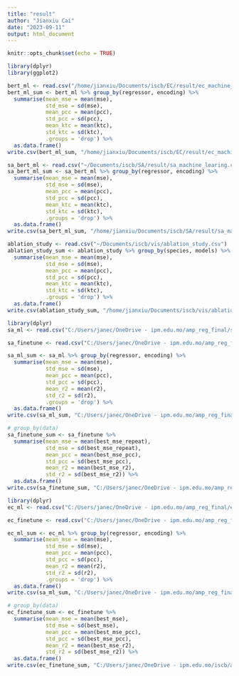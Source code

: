 ```yaml
---
title: "result"
author: "Jianxiu Cai"
date: "2023-09-11"
output: html_document
---
```


```r
knitr::opts_chunk$set(echo = TRUE)
```

```r
library(dplyr)
library(ggplot2)
```

```r
bert_ml <- read.csv("/home/jianxiu/Documents/iscb/EC/result/ec_machine_learning.csv")
bert_ml_sum <- bert_ml %>% group_by(regressor, encoding) %>%
  summarise(mean_mse = mean(mse),
            std_mse = sd(mse),
            mean_pcc = mean(pcc),
            std_pcc = sd(pcc),
            mean_ktc = mean(ktc),
            std_ktc = sd(ktc),
            .groups = 'drop') %>%
  as.data.frame()
write.csv(bert_ml_sum, "/home/jianxiu/Documents/iscb/EC/result/ec_machine_learning_sum.csv", row.names = FALSE)
```

```r
sa_bert_ml <- read.csv("~/Documents/iscb/SA/result/sa_machine_learing.csv")
sa_bert_ml_sum <- sa_bert_ml %>% group_by(regressor, encoding) %>%
  summarise(mean_mse = mean(mse),
            std_mse = sd(mse),
            mean_pcc = mean(pcc),
            std_pcc = sd(pcc),
            mean_ktc = mean(ktc),
            std_ktc = sd(ktc),
            .groups = 'drop') %>%
  as.data.frame()
write.csv(sa_bert_ml_sum, "/home/jianxiu/Documents/iscb/SA/result/sa_machine_learning_sum.csv", row.names = FALSE)
```


```r
ablation_study <- read.csv("~/Documents/iscb/vis/ablation_study.csv")
ablation_study_sum <- ablation_study %>% group_by(species, models) %>%
  summarise(mean_mse = mean(mse),
            std_mse = sd(mse),
            mean_pcc = mean(pcc),
            std_pcc = sd(pcc),
            mean_ktc = mean(ktc),
            std_ktc = sd(ktc),
            .groups = 'drop') %>%
  as.data.frame()
write.csv(ablation_study_sum, "/home/jianxiu/Documents/iscb/vis/ablation_study_sum.csv", row.names = FALSE)
```


```r
library(dplyr)
sa_ml <- read.csv("C:/Users/janec/OneDrive - ipm.edu.mo/amp_reg_final/sa/result/ml_result_sa_all.csv")

sa_finetune <- read.csv("C:/Users/janec/OneDrive - ipm.edu.mo/amp_reg_final/sa/result/best_result_SA_10.csv")
```

```r
sa_ml_sum <- sa_ml %>% group_by(regressor, encoding) %>%
  summarise(mean_mse = mean(mse),
            std_mse = sd(mse),
            mean_pcc = mean(pcc),
            std_pcc = sd(pcc),
            mean_r2 = mean(r2),
            std_r2 = sd(r2),
            .groups = 'drop') %>%
  as.data.frame()
write.csv(sa_ml_sum, "C:/Users/janec/OneDrive - ipm.edu.mo/amp_reg_final/sa/result/sa_ml_sum.csv", row.names = FALSE)

# group_by(data) 
sa_finetune_sum <- sa_finetune %>%
  summarise(mean_mse = mean(best_mse_repeat),
            std_mse = sd(best_mse_repeat),
            mean_pcc = mean(best_mse_pcc),
            std_pcc = sd(best_mse_pcc), 
            mean_r2 = mean(best_mse_r2),
            std_r2 = sd(best_mse_r2)) %>%
  as.data.frame()
write.csv(sa_finetune_sum, "C:/Users/janec/OneDrive - ipm.edu.mo/amp_reg_final/sa/result/sa_finetune_sum.csv", row.names = FALSE)

```

```r
library(dplyr)
ec_ml <- read.csv("C:/Users/janec/OneDrive - ipm.edu.mo/amp_reg_final/ec/ml_result_all.csv")

ec_finetune <- read.csv("C:/Users/janec/OneDrive - ipm.edu.mo/amp_reg_final/ec/result/finetune.csv")
```

```r
ec_ml_sum <- ec_ml %>% group_by(regressor, encoding) %>%
  summarise(mean_mse = mean(mse),
            std_mse = sd(mse),
            mean_pcc = mean(pcc),
            std_pcc = sd(pcc),
            mean_r2 = mean(r2),
            std_r2 = sd(r2),
            .groups = 'drop') %>%
  as.data.frame()
write.csv(sa_ml_sum, "C:/Users/janec/OneDrive - ipm.edu.mo/amp_reg_final/ec/result/ec_ml_sum.csv", row.names = FALSE)

# group_by(data) 
ec_finetune_sum <- ec_finetune %>%
  summarise(mean_mse = mean(best_mse),
            std_mse = sd(best_mse),
            mean_pcc = mean(best_mse_pcc),
            std_pcc = sd(best_mse_pcc),
            mean_r2 = mean(best_mse_r2),
            std_r2 = sd(best_mse_r2)) %>%
  as.data.frame()
write.csv(ec_finetune_sum, "C:/Users/janec/OneDrive - ipm.edu.mo/iscb/amp_reg_final/result/ec_finetune_sum.csv", row.names = FALSE)

```


